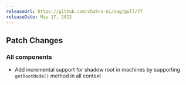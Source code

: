 ```yaml
---
releaseUrl: https://github.com/chakra-ui/zag/pull/77
releaseDate: May 17, 2022
---
```


## Patch Changes

### All components

- Add incremental support for shadow root in machines by supporting `getRootNode()` method in all context

